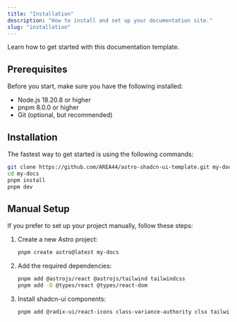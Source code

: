 ```yaml
---
title: "Installation"
description: "How to install and set up your documentation site."
slug: "installation"
---
```



Learn how to get started with this documentation template.

## Prerequisites

Before you start, make sure you have the following installed:

- Node.js 18.20.8 or higher
- pnpm 8.0.0 or higher
- Git (optional, but recommended)

## Installation

The fastest way to get started is using the following commands:

```bash
git clone https://github.com/AREA44/astro-shadcn-ui-template.git my-docs
cd my-docs
pnpm install
pnpm dev
```

## Manual Setup

If you prefer to set up your project manually, follow these steps:

1. Create a new Astro project:
   ```bash
   pnpm create astro@latest my-docs
   ```

2. Add the required dependencies:
   ```bash
   pnpm add @astrojs/react @astrojs/tailwind tailwindcss
   pnpm add -D @types/react @types/react-dom
   ```

3. Install shadcn-ui components:
   ```bash
   pnpm add @radix-ui/react-icons class-variance-authority clsx tailwind-merge
   ```
